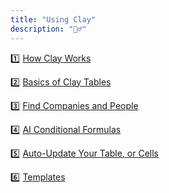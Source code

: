 ```yaml
---
title: "Using Clay"
description: "🤾♂"
---
```


1️⃣ [How Clay Works](/start-here/using-clay/how-clay-works)

2️⃣ [Basics of Clay Tables](/start-here/using-clay/basics-of-clay-tables)

3️⃣ [Find Companies and People](/start-here/using-clay/find-companies-and-people)

4️⃣ [AI Conditional Formulas](/start-here/using-clay/ai-conditional-formulas)

5️⃣ [Auto-Update Your Table, or Cells](/start-here/using-clay/auto-update-your-table-or-cells)

6️⃣ [Templates](/enrichments-and-providers/sources/templates)